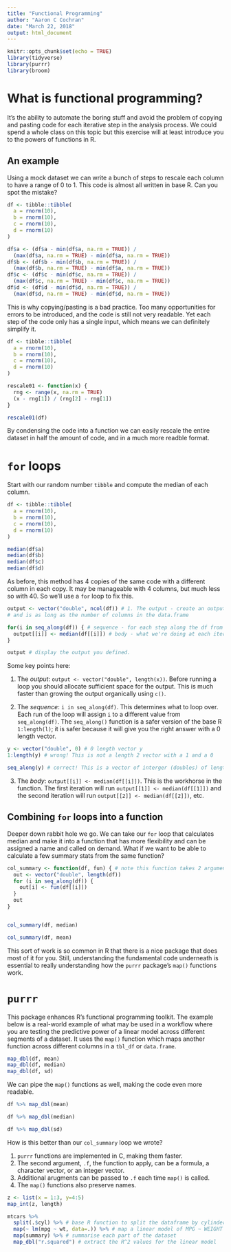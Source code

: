 ```yaml
---
title: "Functional Programming"
author: "Aaron C Cochran"
date: "March 22, 2018"
output: html_document
---
```


```r
knitr::opts_chunk$set(echo = TRUE)
library(tidyverse)
library(purrr)
library(broom)
```

# What is functional programming?

It's the ability to automate the boring stuff and avoid the problem of copying and pasting code for each iterative step in the analysis process. We could spend a whole class on this topic but this exercise will at least introduce you to the powers of functions in R. 

## An example

Using a mock dataset we can write a bunch of steps to rescale each column to have a range of 0 to 1. This code is almost all written in base R. Can you spot the mistake?  
 
```r
df <- tibble::tibble(
  a = rnorm(10),
  b = rnorm(10),
  c = rnorm(10),
  d = rnorm(10)
)

df$a <- (df$a - min(df$a, na.rm = TRUE)) / 
  (max(df$a, na.rm = TRUE) - min(df$a, na.rm = TRUE))
df$b <- (df$b - min(df$b, na.rm = TRUE)) / 
  (max(df$b, na.rm = TRUE) - min(df$a, na.rm = TRUE))
df$c <- (df$c - min(df$c, na.rm = TRUE)) / 
  (max(df$c, na.rm = TRUE) - min(df$c, na.rm = TRUE))
df$d <- (df$d - min(df$d, na.rm = TRUE)) / 
  (max(df$d, na.rm = TRUE) - min(df$d, na.rm = TRUE))
```

This is why copying/pasting is a bad practice. Too many opportunities for errors to be introduced, and the code is still not very readable. Yet each step of the code only has a single input, which means we can definitely simplify it. 


```r
df <- tibble::tibble(
  a = rnorm(10),
  b = rnorm(10),
  c = rnorm(10),
  d = rnorm(10)
)

rescale01 <- function(x) {
  rng <- range(x, na.rm = TRUE)
  (x - rng[1]) / (rng[2] - rng[1])
}

rescale01(df)
```

By condensing the code into a function we can easily rescale the entire dataset in half the amount of code, and in a much more readble format. 

# `for` loops

Start with our random number `tibble` and compute the median of each column. 

```r
df <- tibble::tibble(
  a = rnorm(10),
  b = rnorm(10),
  c = rnorm(10),
  d = rnorm(10)
)

median(df$a)
median(df$b)
median(df$c)
median(df$d)
```

As before, this method has 4 copies of the same code with a different column in each copy. It may be manageable with 4 columns, but much less so with 40.  So we'll use a `for` loop to fix this. 

```r
output <- vector("double", ncol(df)) # 1. The output - create an output that is a vector of doubles
# and is as long as the number of columns in the data.frame

for(i in seq_along(df)) { # sequence - for each step along the df from col(1) to col(n)
  output[[i]] <- median(df[[i]]) # body - what we're doing at each iteration
}

output # display the output you defined. 
```

Some key points here:

1. The _output_: `output <- vector("double", length(x))`. Before running a loop you should allocate sufficient space for the output. This is much faster than growing the output organically using `c()`. 

2. The _sequence_: `i in seq_along(df)`. This determines what to loop over. Each run of the loop will assign `i` to a different value from `seq_along(df)`. The `seq_along()` function is a safer version of the base R `1:length(l)`; it is safer because it will give you the right answer with a 0 length vector. 

```r
y <- vector("double", 0) # 0 length vector y
1:length(y) # wrong! This is not a length 2 vector with a 1 and a 0

seq_along(y) # correct! This is a vector of interger (doubles) of length 0. 
```

3. The _body_: `output[[i]] <- median(df[[i]])`. This is the workhorse in the function. The first iteration will run `output[[1]] <- median(df[[1]])` and the second iteration will run `output[[2]] <- median(df[[2]])`, etc. 

## Combining `for` loops into a function

Deeper down rabbit hole we go. We can take our `for` loop that calculates median and make it into a function that has more flexibility and can be assigned a name and called on demand. What if we want to be able to calculate a few summary stats from the same function?



```r
col_summary <- function(df, fun) { # note this function takes 2 arguments, not one. 
  out <- vector("double", length(df))
  for (i in seq_along(df)) {
    out[i] <- fun(df[[i]])
  }
  out
}


col_summary(df, median)

col_summary(df, mean)

```
This sort of work is so common in R that there is a nice package that does most of it for you. Still, understanding the fundamental code underneath is essential to really understanding how the `purrr` package's `map()` functions work.

# `purrr` 

This package enhances R's functional programming toolkit. The example below is a real-world example of what may be used in a workflow where you are testing the predictive power of a linear model across different segments of a dataset. It uses the `map()` function which maps another function across different columns in a `tbl_df` or `data.frame`. 

```r
map_dbl(df, mean)
map_dbl(df, median)
map_dbl(df, sd)

```

We can pipe the `map()` functions as well, making the code even more readable.

```r
df %>% map_dbl(mean)

df %>% map_dbl(median)

df %>% map_dbl(sd)

```

How is this better than our `col_summary` loop we wrote?

1. `purrr` functions are implemented in C, making them faster. 
2. The second argument, `.f`, the function to apply, can be a formula, a character vector, or an integer vector. 
3. Additional arugments can be passed to `.f` each time `map()` is called. 
4. The `map()` functions also preserve names. 

```r
z <- list(x = 1:3, y=4:5)
map_int(z, length)

```


```r
mtcars %>% 
  split(.$cyl) %>% # base R function to split the dataframe by cylinder
  map(~ lm(mpg ~ wt, data=.)) %>% # map a linear model of MPG ~ WEIGHT over each part of the dataset
  map(summary) %>% # summarise each part of the dataset
  map_dbl("r.squared") # extract the R^2 values for the linear model
```


